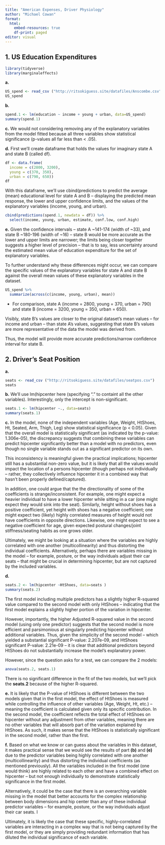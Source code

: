 ---
title: "American Expenses, Driver Physiology"
author: "Michael Cowan"
format: 
  html:
    embed-resources: true
    df-print: paged
editor: visual
---

## 1. US Education Expenditures

```{r}
library(tidyverse)
library(marginaleffects)
```

**a.**

```{r}
US_spend <- read_csv ("http://ritsokiguess.site/datafiles/Anscombe.csv")
US_spend
```

**b.**

```{r}
spend.1 <- lm(education ~ income + young + urban, data=US_spend)
summary(spend.1)
```

**c.** We would not considering removing any of the explanatory variables from the model fitted because all three variables show statistical significance (p-values all far less than \< .05).

**d.** First we'll create dataframe that holds the values for imaginary state A and state B (called df).

```{r}
df <- data.frame(
  income = c(2800, 3200),
  young = c(370, 350),
  urban = c(790, 650))
df
```

With this dataframe, we'll use cbind(predictions to predict the average (mean) educational level for state A and B -- displaying the predicted mean response, the lower and upper confidence limits, and the values of the explanatory variables (income, young, and urban).

```{r}
cbind(predictions(spend.1, newdata = df)) %>% 
  select(income, young, urban, estimate, conf.low, conf.high)
```

**e.** Given the confidence intervals -- state A \~141-174 (width of \~33), and state B \~180-196 (width of \~16) -- state B would be more accurate as the lower and upper limits are narrower; the limits being closer together suggests a higher level of precision -- that is to say, less uncertainty around the estimated mean value of education expenditure for the set of explanatory variables.

To further understand why these differences might occur, we can compare the specific values of the explanatory variables for state A and state B against the overall mean values of these explanatory variables in the dataset.

```{r}
US_spend %>%
  summarize(across(c(income, young, urban), mean))
```

-   For comparison, state A (income = 2800, young = 370, urban = 790) and state B (income = 3200, young = 350, urban = 650).

Visibly, state B's values are closer to the original dataset's mean values -- for income and urban -- than state A's values, suggesting that state B's values are more representative of the data the model was derived from.

Thus, the model will provide more accurate predictions/narrow confidence interval for state B.

## 2. Driver's Seat Position

**a.**

```{r}
seats <- read_csv ("http://ritsokiguess.site/datafiles/seatpos.csv")
seats
```

**b.** We'll use lm(hipcenter here (specifying "." to containt all the other variables). Interestingly, only the intercept is non-significant.

```{r}
seats.1 <- lm(hipcenter ~., data=seats)
summary(seats.1)
```

**c.** In the model, none of the independent variables (Age, Weight, HtShoes, Ht, Seated, Arm, Thigh, Leg) show statistical significance (p \< 0.05). Given that the overall model is statistically significant (as indicated by the p-value: 1.306e-05), the discrepancy suggests that combining these variables can predict hipcenter significantly better than a model with no predictors, even though no single variable stands out as a significant predictor on its own.

This inconsistency is meaningful given the practical implications; hipcenter still has a substantial non-zero value, but it is likely that all the values would impact the location of a persons hipcenter (though perhaps not individually -- rather, they collectively influence hipcenter it in a combined way that hasn't been properly defined/captured).

In addition, one could argue that the the directionality of some of the coefficients is strange/inconsistent. For example, one might expect a heavier individual to have a lower hipcenter while sitting in a car (one might expect they would sink into the seat). Similarly, height without shoes has a positive coefficient, yet height with shoes has a negative coefficient; one might expect two (likely) highly correlated measures of height would not have coefficients in opposite directions. Likewise, one might expect to see a negative coefficient for age, given expected postural changes/joint stiffness/seating habits as one grows older.

Ultimately, we might be looking at a situation where the variables are highly correlated with one another (multicollinearity) and thus distorting the individual coefficients. Alternatively, perhaps there are variables missing in the model -- for example, posture, or the way individuals adjust their car seats -- that might be crucial in determining hipcenter, but are not captured by the included variables.

**d.**

```{r}
seats.2 <- lm(hipcenter ~HtShoes, data=seats )
summary(seats.2)
```

The first model including multiple predictors has a slightly higher R-squared value compared to the second model with only HtShoes -- indicating that the first model explains a slightly higher portion of the variation in hipcenter.

However, importantly, the higher Adjusted R-squared value in the second model (using only one predictor) suggests that the second model is more efficient and parsimonious at singularly predicting hipcenter without additional variables. Thus, given the simplicity of the second model -- which yielded a substantial significant P-value: 2.207e-09, and HtShoes significant P-value: 2.21e-09 -- it is clear that additional predictors beyond HtShoes do not substantially increase the model's explanatory power.

However, since the question asks for a test, we can compare the 2 models:

```{r}
anova(seats.2, seats.1)
```

There is no significant difference in the fit of the two models, but we'll pick the **seats.2** because of the higher R-squared.

**e.** It is likely that the P-value of HtShoes is different between the two models given that in the first model, the effect of HtShoes is measured while controlling the influence of other variables (Age, Weight, Ht, etc.) -- meaning the coefficient is calculated given only its specific contribution. In the second model, the coefficient reflects the total effect of HtShoes on hipcenter without any adjustment from other variables, meaning there are no other variables that will absorb part of the variation explained by HtShoes. As such, it makes sense that the HtShoes is statistically significant in the second model, rather than the first.

**f.** Based on what we know or can guess about the variables in this dataset, it makes practical sense that we would see the results of part **(b)** and **(e)** due to the predictor variables being highly correlated with one another (multicollinearity) and thus distorting the individual coefficients (as mentioned previously). All the variables included in the first model (one would think) are highly related to each other and have a combined effect on hipcenter -- but not enough individually to demonstrate statistically significance in the first model.

Alternatively, it could be the case that there is an overarching variable missing in the model that better accounts for the complex relationship between body dimensions and hip center than any of these individual predictor variables -- for example, posture, or the way individuals adjust their car seats. I

Ultimately, it is likely the case that these specific, highly-correlated variables are interacting in a complex way that is not being captured by the first model, or they are simply providing redundant information that has diluted the individual significance of each variable.
